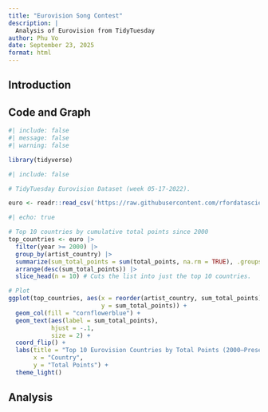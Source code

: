 ```yaml
---
title: "Eurovision Song Contest"
description: |
  Analysis of Eurovision from TidyTuesday
author: Phu Vo
date: September 23, 2025
format: html
---
```


## Introduction


## Code and Graph

```r
#| include: false
#| message: false
#| warning: false

library(tidyverse)
```

```r
#| include: false

# TidyTuesday Eurovision Dataset (week 05-17-2022).

euro <- readr::read_csv('https://raw.githubusercontent.com/rfordatascience/tidytuesday/main/data/2022/2022-05-17/eurovision.csv')

```

```r
#| echo: true

# Top 10 countries by cumulative total points since 2000
top_countries <- euro |>
  filter(year >= 2000) |>
  group_by(artist_country) |>
  summarize(sum_total_points = sum(total_points, na.rm = TRUE), .groups = "drop") |>
  arrange(desc(sum_total_points)) |>
  slice_head(n = 10) # Cuts the list into just the top 10 countries.

# Plot
ggplot(top_countries, aes(x = reorder(artist_country, sum_total_points),
                          y = sum_total_points)) +
  geom_col(fill = "cornflowerblue") + 
  geom_text(aes(label = sum_total_points),
            hjust = -.1,
            size = 2) +
  coord_flip() +
  labs(title = "Top 10 Eurovision Countries by Total Points (2000–Present)",
       x = "Country",
       y = "Total Points") +
  theme_light()

```

## Analysis
